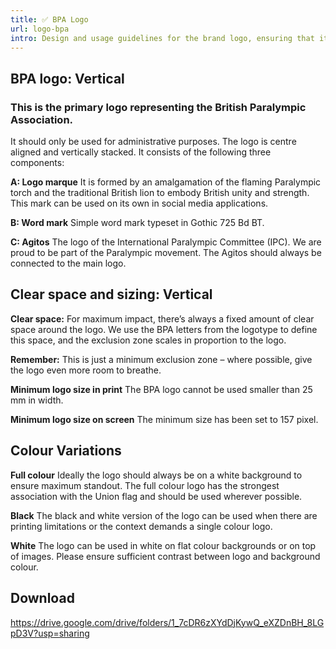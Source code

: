 ```yaml
---
title: ✅ BPA Logo
url: logo-bpa
intro: Design and usage guidelines for the brand logo, ensuring that it's always represented correctly, regardless of where it appears.
---
```



## BPA logo: Vertical

### This is the primary logo representing the British Paralympic Association. 
It should only be used for administrative purposes. The logo is centre aligned and vertically stacked. It consists of the following three components:
 
**A: Logo marque**
It is formed by an amalgamation of the flaming Paralympic torch and the traditional British lion to embody British unity and strength. This mark can be used on its own in social media applications.

**B: Word mark**
Simple word mark typeset in Gothic 725 Bd BT.

**C: Agitos**
The logo of the International Paralympic Committee (IPC). We are proud to be part of the Paralympic movement. The Agitos should always be connected to the main logo.

<div class="frame">
    <Imag src={img2} alt="Vertical logo sections." format="svg" />
</div>



##  Clear space and sizing: Vertical

**Clear space:**
For maximum impact, there’s always a fixed amount of clear space around the logo. We use the BPA letters from the logotype to define this space, and the exclusion zone scales in proportion to the logo.

**Remember:**
This is just a minimum exclusion zone – where possible, give the logo even more room to breathe.

**Minimum logo size in print**
The BPA logo cannot be used smaller than 25 mm in width.

**Minimum logo size on screen**
The minimum size has been set to 157 pixel.

<div class="frame">
    <Imag src={img3} alt="Vertical clear space guide." format="svg" />
</div>


## Colour Variations

**Full colour**
Ideally the logo should always be on a white background to ensure maximum standout. The full colour logo has the strongest association with the Union flag and should be used wherever possible.

**Black**
The black and white version of the logo can be used when there are printing limitations or the context demands a single colour logo.

**White**
The logo can be used in white on flat colour backgrounds or on top of images. Please ensure sufficient contrast between logo and background colour.

<div class="frame">
    <Imag src={img4} alt="BPA logo colour variations." format="svg" />
</div>




## Download

https://drive.google.com/drive/folders/1_7cDR6zXYdDjKywQ_eXZDnBH_8LGpD3V?usp=sharing
